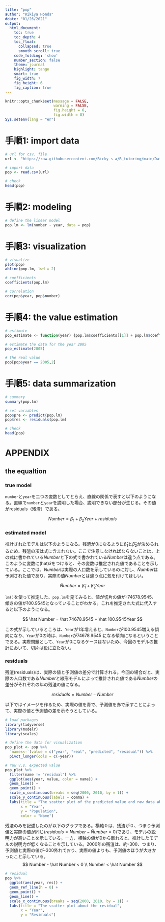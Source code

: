 ```yaml
---
title: "pop"
author: "Rikiya Honda"
ddate: "01/26/2021"
output:   
  html_document: 
    toc: true
    toc_depth: 4
    toc_float: 
      collapsed: true
      smooth_scroll: true
    code_folding: 'show'
    number_section: false
    theme: journal
    highlight: tango
    smart: true
    fig_width: 7
    fig_height: 6
    fig_caption: true
---
```


```r
knitr::opts_chunk$set(message = FALSE,
                      warning = FALSE,
                      fig.height = 6,
                      fig.width = 8)
Sys.setenv(lang = "en")
```



# 手順1: import data


```r
# url for csv. file
url <- "https://raw.githubusercontent.com/Ricky-s-a/R_tutoring/main/Data/pop.csv"

# import data
pop <- read.csv(url)

# check
head(pop)
```


# 手順2: modeling


```r
# define the linear model
pop.lm <- lm(number ~ year, data = pop)
```


# 手順3: visualization


```r
# visualize
plot(pop)
abline(pop.lm, lwd = 2)

# coefficients
coefficients(pop.lm)

# correlation
cor(pop$year, pop$number)
```


# 手順4: the value estimation


```r
# estimate
pop_estimate <- function(year) {pop.lm$coefficients[[1]] + pop.lm$coefficients[[2]]*year}

# estimate the data for the year 2005
pop_estimate(2005)

# the real value 
pop[pop$year == 2005,2]
```


# 手順5: data summarization


```r
# summary
summary(pop.lm)

# set variables
pop$pre <- predict(pop.lm)
pop$res <- residuals(pop.lm)

# check 
head(pop)
```


# APPENDIX

## the equaltion

### true model

`number`と`year`を二つの変数としてとらえ、直線の関係で表すと以下のようになる。直線で`number`と`year`を説明した場合、説明できない部分が生じる。その値がresiduals（残渣）である。


$$
Number = \beta_1 + \beta_2Year + residuals
$$

### estimated model

推計されたモデルは以下のようになる。残渣が0になるように$\hat \beta_1$と$\hat \beta_2$が決められるため、残渣の項は式に含まれない。ここで注意しなければならないことは、上の式に書かれている$Number$と下の式で書かれている$\hat Number$は違う点である。このように変数に(hat)$\hat x$をつけると、その変数は推定された値であることを示している。ここでは、$Number$は実際の人口数を示しているのに対し、$\hat Number$は予測された値であり、実際の値$Number$とは違う点に気を付けてほしい。





$$
\hat Number = \hat \beta_1 + \hat \beta_2Year
$$

`lm()`を使って推定した、`pop.lm`を見てみると、値が切片の値が-74678.9545、傾きの値が100.9545となっていることがわかる。これを推定された式に代入すると以下のようになる。

$$
\hat Number = \hat 74678.9545 + \hat 100.9545Year
$$

この式が示しているところは、`Year`が1年増えると、`Number`が100.9545増える傾向になり、`Year`が0の時は、`Number`が74678.9545 になる傾向になるということである。実際問題として、`Year`が0になるケースはないため、今回のモデルの推計において、切片は役に立たない。

### residuals

残渣(residuals)は、実際の値と予測値の差分で計算される。今回の場合だと、実際の人口数である$Number$と線形モデルによって推計された値である$\hat Number$の差分がそれぞれの年の残渣の値になる。


$$
residuals = Number - \hat Number 
$$

以下ではイメージを作るため、実際の値を青で、予測値を赤で示すことによって、実際の値と予測値の差を示そうとしている。


```r
# load packages
library(tidyverse)
library(modelr)
library(scales)

# define the data for visualization
pop_plot <- pop %>% 
  `names<-`(value = c("year", "real", "predicted", "residual")) %>% 
  pivot_longer(cols = c(-year))

# raw v.s. expected value
pop_plot %>% 
  filter(name != "residual") %>% 
  ggplot(aes(year, value, color = name)) +
  geom_line() +
  geom_point() +
  scale_x_continuous(breaks = seq(2000, 2010, by = 1)) +
  scale_y_continuous(labels = comma) +
  labs(title = "The scatter plot of the predicted value and raw data about pop",
       x = "Year",
       y = "Population",
       color = "Name")
```


残渣のみを記述したのが以下のグラフである。横軸０は、残渣が０、つまり予測値と実際の値が同じ$(residuals = Number - \hat Number = 0)$であり、モデルの説明力が高いことを示している。一方、横軸の値が0から離れると、推計したモデルの説明力が低くなることを示している。2000年の残渣は、約-300、つまり、予測値と実際の値が-300外れており、実際の値よりも、予測値のほうが大きかったこと示している。
$$
Number - \hat Number < 0 \\
Number < \hat Number
$$

```r
# residual  
pop %>% 
  ggplot(aes(year, res)) +
  geom_ref_line(h = 0) +
  geom_point() +
  geom_line() +
  scale_x_continuous(breaks = seq(2000, 2010, by = 1)) +
  labs(title = "The scatter plot about the residual",
       x = "Year",
       y = "Residuals")
```

